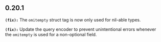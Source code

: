 ## 0.20.1
**`(fix):`** The `omitempty` struct tag is now only used for nil-able types.

**`(fix):`** Update the query encoder to prevent unintentional errors whenever the `omitempty` is used for a non-optional field.

